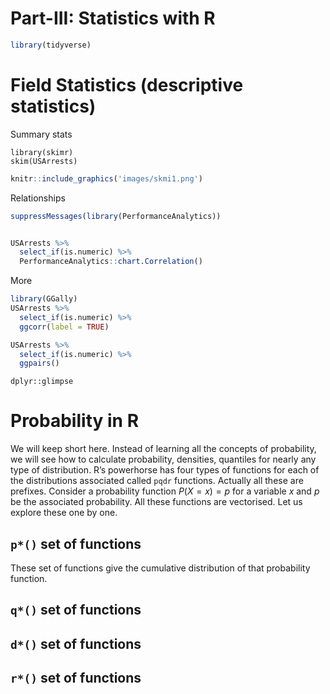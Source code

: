 # Part-III: Statistics with R {-}
```r
library(tidyverse)
```


# Field Statistics (descriptive statistics)
Summary stats
```
library(skimr)
skim(USArrests)
```
```r
knitr::include_graphics('images/skmi1.png')
```

Relationships

```r
suppressMessages(library(PerformanceAnalytics))


USArrests %>% 
  select_if(is.numeric) %>% 
  PerformanceAnalytics::chart.Correlation()
```

More
```r
library(GGally)
USArrests %>% 
  select_if(is.numeric) %>% 
  ggcorr(label = TRUE)

USArrests %>% 
  select_if(is.numeric) %>%
  ggpairs()

```

`dplyr::glimpse`


# Probability in R
We will keep short here.  Instead of learning all the concepts of probability, we will see how to calculate probability, densities, quantiles for nearly any type of distribution.  R's powerhorse has four types of functions for each of the distributions associated called `pqdr` functions.  Actually all these are prefixes.  Consider a probability function $P(X=x) = p$ for a variable $x$ and $p$ be the associated probability.  All these functions are vectorised. Let us explore these one by one.

## `p*()` set of functions
These set of functions give the cumulative distribution of that probability function.

## `q*()` set of functions

## `d*()` set of functions

## `r*()` set of functions
